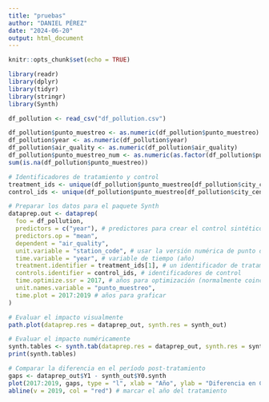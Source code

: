 ---
title: "pruebas"
author: "DANIEL PÉREZ"
date: "2024-06-20"
output: html_document
---

```{r setup, include=FALSE}
knitr::opts_chunk$set(echo = TRUE)
```

```{r}
library(readr)
library(dplyr)
library(tidyr)
library(stringr)
library(Synth)
```

```{r}
df_pollution <- read_csv("df_pollution.csv")
```

```{r}
df_pollution$punto_muestreo <- as.numeric(df_pollution$punto_muestreo)
df_pollution$year <- as.numeric(df_pollution$year)
df_pollution$air_quality <- as.numeric(df_pollution$air_quality)
df_pollution$punto_muestreo_num <- as.numeric(as.factor(df_pollution$punto_muestreo))
sum(is.na(df_pollution$punto_muestreo))
```


```{r}
# Identificadores de tratamiento y control
treatment_ids <- unique(df_pollution$punto_muestreo[df_pollution$city_center == 1])
control_ids <- unique(df_pollution$punto_muestreo[df_pollution$city_center == 0])

# Preparar los datos para el paquete Synth
dataprep.out <- dataprep(
  foo = df_pollution,
  predictors = c("year"), # predictores para crear el control sintético
  predictors.op = "mean",
  dependent = "air_quality",
  unit.variable = "station_code", # usar la versión numérica de punto de muestreo
  time.variable = "year", # variable de tiempo (año)
  treatment.identifier = treatment_ids[1], # un identificador de tratamiento
  controls.identifier = control_ids, # identificadores de control
  time.optimize.ssr = 2017, # años para optimización (normalmente coincide con los años de pre-tratamiento)
  unit.names.variable = "punto_muestreo",
  time.plot = 2017:2019 # años para graficar
)

# Evaluar el impacto visualmente
path.plot(dataprep.res = dataprep_out, synth.res = synth_out)

# Evaluar el impacto numéricamente
synth.tables <- synth.tab(dataprep.res = dataprep_out, synth.res = synth_out)
print(synth.tables)

# Comparar la diferencia en el período post-tratamiento
gaps <- dataprep_out$Y1 - synth_out$Y0.synth
plot(2017:2019, gaps, type = "l", xlab = "Año", ylab = "Diferencia en Calidad del Aire", main = "Impacto de Madrid Central")
abline(v = 2019, col = "red") # marcar el año del tratamiento

```

